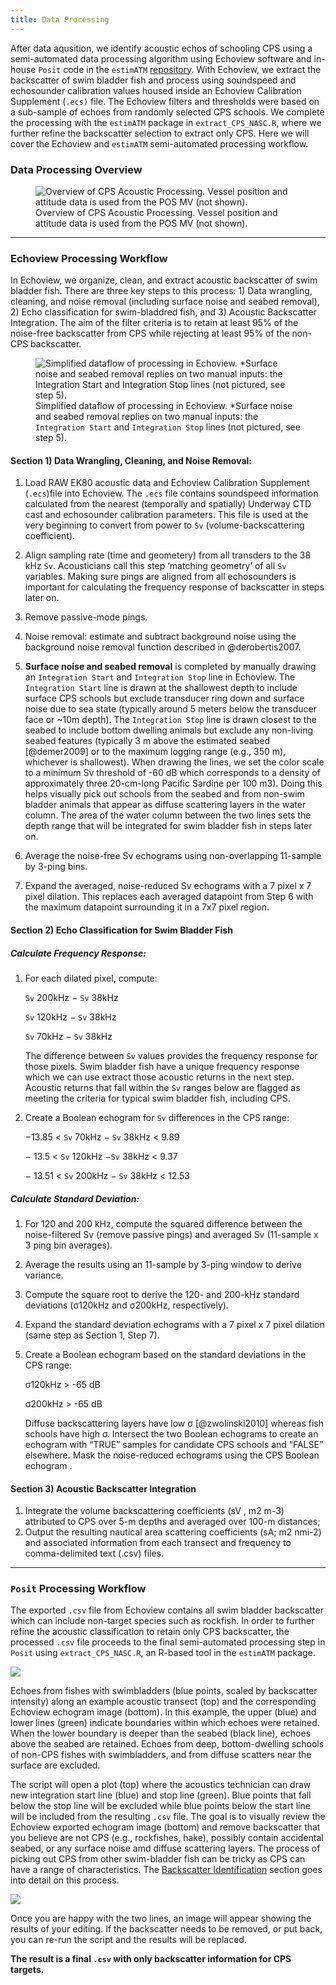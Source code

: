 ```yaml
---
title: Data Processing
---
```


After data aqusition, we identify acoustic echos of schooling CPS using a semi-automated data processing algorithm using Echoview software and in-house `Posit` code in the `estimATM` [repository](https://github.com/kstierhoff/estimATM). With Echoview, we extract the backscatter of swim bladder fish and process using soundspeed and echosounder calibration values housed inside an Echoview Calibration Supplement (`.ecs)` file. The Echoview filters and thresholds were based on a sub-sample of echoes from randomly selected CPS schools. We complete the processing with the `estimATM` package in `extract_CPS_NASC.R`, where we further refine the backscatter selection to extract only CPS. Here we will cover the Echoview and `estimATM` semi-automated processing workflow.

### Data Processing Overview

![Overview of CPS Acoustic Processing. Vessel position and attitude data is used from the POS MV (not shown). ](images/processing-overview.JPG)

------------------------------------------------------------------------

### Echoview Processing Workflow

In Echoview, we organize, clean, and extract acoustic backscatter of swim bladder fish. There are three key steps to this process: 1) Data wrangling, cleaning, and noise removal (including surface noise and seabed removal), 2) Echo classification for swim-bladdred fish, and 3) Acoustic Backscatter Integration. The aim of the filter criteria is to retain at least 95% of the noise-free backscatter from CPS while rejecting at least 95% of the non-CPS backscatter.

![Simplified dataflow of processing in Echoview. \*Surface noise and seabed removal replies on two manual inputs: the `Integration Start` and `Integration Stop` lines (not pictured, see step 5).](images/ev-processing.JPG)

#### **Section 1) Data Wrangling, Cleaning, and Noise Removal:**

1.  Load RAW EK80 acoustic data and Echoview Calibration Supplement (`.ecs`)file into Echoview. The `.ecs` file contains soundspeed information calculated from the nearest (temporally and spatially) Underway CTD cast and echosounder calibration parameters. This file is used at the very beginning to convert from power to `Sv` (volume-backscattering coefficient).

2.  Align sampling rate (time and geometery) from all transders to the 38 kHz `Sv`. Acousticians call this step 'matching geometry' of all `Sv` variables. Making sure pings are aligned from all echosounders is important for calculating the frequency response of backscatter in steps later on.

3.  Remove passive-mode pings.

4.  Noise removal: estimate and subtract background noise using the background noise removal function described in @derobertis2007.

5.  **Surface noise and seabed removal** is completed by manually drawing an `Integration Start` and `Integration Stop` line in Echoview. The `Integration Start` line is drawn at the shallowest depth to include surface CPS schools but exclude transducer ring down and surface noise due to sea state (typically around 5 meters below the transducer face or \~10m depth). The `Integration Stop` line is drawn closest to the seabed to include bottom dwelling animals but exclude any non-living seabed features (typically 3 m above the estimated seabed [@demer2009] or to the maximum logging range (e.g., 350 m), whichever is shallowest). When drawing the lines, we set the color scale to a minimum Sv threshold of -60 dB which corresponds to a density of approximately three 20-cm-long Pacific Sardine per 100 m3). Doing this helps visually pick out schools from the seabed and from non-swim bladder animals that appear as diffuse scattering layers in the water column. The area of the water column between the two lines sets the depth range that will be integrated for swim bladder fish in steps later on.

6.  Average the noise-free Sv echograms using non-overlapping 11-sample by 3-ping bins.

7.  Expand the averaged, noise-reduced Sv echograms with a 7 pixel x 7 pixel dilation. This replaces each averaged datapoint from Step 6 with the maximum datapoint surrounding it in a 7x7 pixel region.

#### **Section 2) Echo Classification for Swim Bladder Fish**

##### *Calculate Frequency Response*:

1.  For each dilated pixel, compute:

    `Sv` 200kHz − `Sv` 38kHz

    `Sv` 120kHz − `Sv` 38kHz

    `Sv` 70kHz − `Sv` 38kHz

    The difference between `Sv` values provides the frequency response for those pixels. Swim bladder fish have a unique frequency response which we can use extract those acoustic returns in the next step. Acoustic returns that fall within the `Sv` ranges below are flagged as meeting the criteria for typical swim bladder fish, including CPS.

2.  Create a Boolean echogram for `Sv` differences in the CPS range:

    −13.85 \< `Sv` 70kHz − `Sv` 38kHz \< 9.89

    − 13.5 \< `Sv` 120kHz −`Sv` 38kHz \< 9.37

    − 13.51 \< `Sv` 200kHz − `Sv` 38kHz \< 12.53

##### *Calculate Standard Deviation*:

1.  For 120 and 200 kHz, compute the squared difference between the noise-filtered Sv (remove passive pings) and averaged Sv (11-sample x 3 ping bin averages).

2.  Average the results using an 11-sample by 3-ping window to derive variance.

3.  Compute the square root to derive the 120- and 200-kHz standard deviations (σ120kHz and σ200kHz, respectively).

4.  Expand the standard deviation echograms with a 7 pixel x 7 pixel dilation (same step as Section 1, Step 7).

5.  Create a Boolean echogram based on the standard deviations in the CPS range:

    σ120kHz \> -65 dB

    σ200kHz \> -65 dB

    Diffuse backscattering layers have low σ [@zwolinski2010] whereas fish schools have high σ. Intersect the two Boolean echograms to create an echogram with “TRUE” samples for candidate CPS schools and “FALSE” elsewhere. Mask the noise-reduced echograms using the CPS Boolean echogram .

#### **Section 3) Acoustic Backscatter Integration**

1.  Integrate the volume backscattering coefficients (sV , m2 m-3) attributed to CPS over 5-m depths and averaged over 100-m distances;
2.  Output the resulting nautical area scattering coefficients (sA; m2 nmi-2) and associated information from each transect and frequency to comma-delimited text (.csv) files.

------------------------------------------------------------------------

### `Posit` Processing Workflow

The exported `.csv` file from Echoview contains all swim bladder backscatter which can include non-target species such as rockfish. In order to further refine the acoustic classification to retain only CPS backscatter, the processed `.csv` file proceeds to the final semi-automated processing step in `Posit` using `extract_CPS_NASC.R`, an R-based tool in the `estimATM` package.

![](images/nascr_processing.JPG)

Echoes from fishes with swimbladders (blue points, scaled by backscatter intensity) along an example acoustic transect (top) and the corresponding Echoview echogram image (bottom). In this example, the upper (blue) and lower lines (green) indicate boundaries within which echoes were retained. When the lower boundary is deeper than the seabed (black line), echoes above the seabed are retained. Echoes from deep, bottom-dwelling schools of non-CPS fishes with swimbladders, and from diffuse scatters near the surface are excluded.

The script will open a plot (top) where the acoustics technician can draw new integration start line (blue) and stop line (green). Blue points that fall below the stop line will be excluded while blue points below the start line will be included from the resulting `.csv` file. The goal is to visually review the Echoview exported echogram image (bottom) and remove backscatter that you believe are not CPS (e.g., rockfishes, hake), possibly contain accidental seabed, or any surface noise amd diffuse scattering layers. The process of picking out CPS from other swim-bladder fish can be tricky as CPS can have a range of characteristics. The [Backscatter Identification](https://nmfs-swfsc-ast.github.io/echo-class/content/identification.html) section goes into detail on this process.

![](images/nascr_processing_result.JPG)

Once you are happy with the two lines, an image will appear showing the results of your editing. If the backscatter needs to be removed, or put back, you can re-run the script and the results will be replaced.

**The result is a final `.csv` with only backscatter information for CPS targets.**
